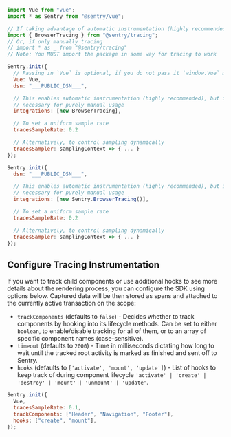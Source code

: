 ```javascript {tabTitle: ESM}
import Vue from "vue";
import * as Sentry from "@sentry/vue";

// If taking advantage of automatic instrumentation (highly recommended)
import { BrowserTracing } from "@sentry/tracing";
// Or, if only manually tracing
// import * as _ from "@sentry/tracing"
// Note: You MUST import the package in some way for tracing to work

Sentry.init({
  // Passing in `Vue` is optional, if you do not pass it `window.Vue` must be present.
  Vue: Vue,
  dsn: "___PUBLIC_DSN___",

  // This enables automatic instrumentation (highly recommended), but is not
  // necessary for purely manual usage
  integrations: [new BrowserTracing],

  // To set a uniform sample rate
  tracesSampleRate: 0.2

  // Alternatively, to control sampling dynamically
  tracesSampler: samplingContext => { ... }
});
```

```javascript {tabTitle: CDN}
Sentry.init({
  dsn: "___PUBLIC_DSN___",

  // This enables automatic instrumentation (highly recommended), but is not
  // necessary for purely manual usage
  integrations: [new Sentry.BrowserTracing()],

  // To set a uniform sample rate
  tracesSampleRate: 0.2

  // Alternatively, to control sampling dynamically
  tracesSampler: samplingContext => { ... }
});
```

## Configure Tracing Instrumentation

If you want to track child components or use additional hooks to see more details about the rendering process, you can configure the SDK using options below. Captured data will be then stored as spans and attached to the currently active transaction on the scope:

- `trackComponents` (defaults to `false`) - Decides whether to track components by hooking into its lifecycle methods. Can be set to either `boolean`, to enable/disable tracking for all of them, or to an array of specific component names (case-sensitive).
- `timeout` (defaults to `2000`) - Time in milliseconds dictating how long to wait until the tracked root activity is marked as finished and sent off to Sentry.
- `hooks` (defaults to `['activate', 'mount', 'update']`) - List of hooks to keep track of during component lifecycle `'activate' | 'create' | 'destroy' | 'mount' | 'unmount' | 'update'`.

```javascript
Sentry.init({
  Vue,
  tracesSampleRate: 0.1,
  trackComponents: ["Header", "Navigation", "Footer"],
  hooks: ["create", "mount"],
});
```
